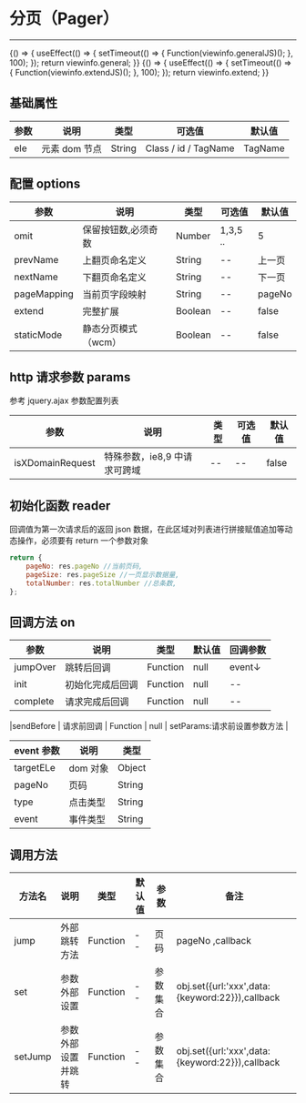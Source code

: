 
# 分页（Pager）

---

<Meta title="复用组件/分页(Pager)" />

<Canvas>
    <Story
        name="基础"
        height="150px"
        parameters={{
            docs: {
                source: { code: `${viewinfo.general}${viewinfo.generalJS}` },
            },
        }}
    >
        {() => {
            useEffect(() => {
                 setTimeout(() => {
                    Function(viewinfo.generalJS)();
                }, 100);
            });
            return viewinfo.general;
        }}
    </Story>

</Canvas>

<Canvas>
    <Story
        name="扩展"
        height="150px"
        parameters={{
            docs: {
                source: { code: `${viewinfo.extend}${viewinfo.extendJS}` },
            },
        }}
    >
        {() => {
            useEffect(() => {
                setTimeout(() => {
                    Function(viewinfo.extendJS)();
                }, 100);
            });
            return viewinfo.extend;
        }}
    </Story>
</Canvas>

## 基础属性

| 参数 | 说明          | 类型   | 可选值               | 默认值  |
| ---- | ------------- | ------ | -------------------- | ------- |
| ele  | 元素 dom 节点 | String | Class / id / TagName | TagName |

## 配置 options

| 参数        | 说明                | 类型    | 可选值   | 默认值 |
| ----------- | ------------------- | ------- | -------- | ------ |
| omit        | 保留按钮数,必须奇数 | Number  | 1,3,5 .. | 5      |
| prevName    | 上翻页命名定义      | String  | --       | 上一页 |
| nextName    | 下翻页命名定义      | String  | --       | 下一页 |
| pageMapping | 当前页字段映射      | String  | --       | pageNo |
| extend      | 完整扩展            | Boolean | --       | false  |
| staticMode  | 静态分页模式（wcm） | Boolean | --       | false  |

## http 请求参数 params

参考 jquery.ajax 参数配置列表

| 参数             | 说明                         | 类型 | 可选值 | 默认值 |
| ---------------- | ---------------------------- | ---- | ------ | ------ |
| isXDomainRequest | 特殊参数，ie8,9 中请求可跨域 | --   | --     | false  |

## 初始化函数 reader

回调值为第一次请求后的返回 json 数据，在此区域对列表进行拼接赋值追加等动态操作，必须要有 return 一个参数对象

```javascript
return {
    pageNo: res.pageNo //当前页码,
    pageSize: res.pageSize //一页显示数据量,
    totalNumber: res.totalNumber //总条数,
};
```

## 回调方法 on

| 参数     | 说明             | 类型     | 默认值 | 回调参数 |
| -------- | ---------------- | -------- | ------ | -------- |
| jumpOver | 跳转后回调       | Function | null   | event↓   |
| init     | 初始化完成后回调 | Function | null   | --       |
| complete | 请求完成后回调   | Function | null   | --       |

|sendBefore | 请求前回调 | Function | null | setParams:请求前设置参数方法 |

| event 参数 | 说明     | 类型   |
| ---------- | -------- | ------ |
| targetELe  | dom 对象 | Object |
| pageNo     | 页码     | String |
| type       | 点击类型 | String |
| event      | 事件类型 | String |

## 调用方法

| 方法名  | 说明               | 类型     | 默认值 | 参数     | 备注                                            |
| ------- | ------------------ | -------- | ------ | -------- | ----------------------------------------------- |
| jump    | 外部跳转方法       | Function | --     | 页码     | pageNo ,callback                                |
| set     | 参数外部设置       | Function | --     | 参数集合 | obj.set({url:'xxx',data:{keyword:22}}),callback |
| setJump | 参数外部设置并跳转 | Function | --     | 参数集合 | obj.set({url:'xxx',data:{keyword:22}}),callback |
